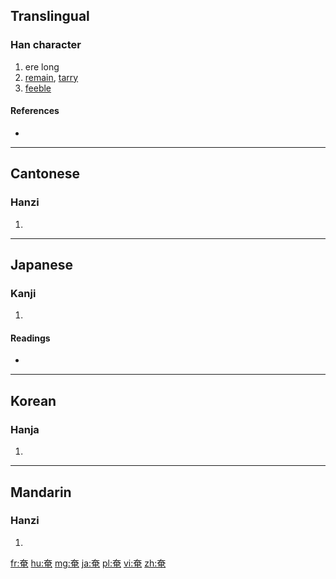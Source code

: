 ==Translingual==

===Han character===
{{Han char|rn=37|rad=大|as=05|sn=8|four=4071<sub>6</sub>|canj=大中田山 (KLWU)|ids=⿱[[大]][[电]]}}

# ere long
# [[remain]], [[tarry]]
# [[feeble]]

====References====
* {{Han ref|kx=0250.210|dkj=05881|dj=0510.080|hdz=10534.030|uh=5944|ud=22852|bh=A961|bd=43361}}

----

==Cantonese==

===Hanzi===
{{yue-hanzi|jyut=|y=yim2}}

# {{defn|Cantonese|sort=大05}}

----

==Japanese==

===Kanji===
{{ja-kanji|grade=|rs=大05}}

# {{defn|Japanese|sort=大05}}

====Readings====
* {{ja-readings|on=[[えん]] (en)|kun=[[おおう]] (oou), [[たちまち]] (tachimachi)}}

----

==Korean==

===Hanja===
{{ko-hanja|hangeul=엄|rv=eom|mr=ŏm}}

# {{defn|Korean|sort=大05}}

----

==Mandarin==

===Hanzi===
{{cmn-hanzi|pin=[[yān]] ([[yan1]]), [[yǎn]] ([[yan3]])|wg=yen<sup>1</sup>, yen<sup>3</sup>}}

# {{defn|Mandarin|sort=大05}}

[[fr:奄]]
[[hu:奄]]
[[mg:奄]]
[[ja:奄]]
[[pl:奄]]
[[vi:奄]]
[[zh:奄]]